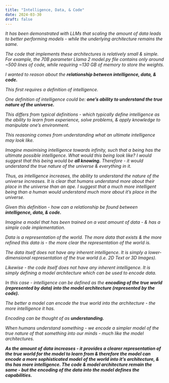 ```yaml
---
title: "Intelligence, Data, & Code"
date: 2024-03-30
draft: false
---
```


*It has been demonstrated with LLMs that scaling the amount of data leads to better performing models - while the underlying architecture remains the same.*

*The code that implements these architectures is relatively small & simple. For example, the 70B parameter Llama 2 model.py file contains only around ~500 lines of code, while requiring ~130 GB of memory to store the weights.*

*I wanted to reason about the **relationship between intelligence, data, & code.***

*This first requires a definition of intelligence.*

*One definition of intelligence could be: **one’s ability to understand the true nature of the universe.***

*This differs from typical definitions - which typically define intelligence as the ability to learn from experience, solve problems, & apply knowledge to manipulate one’s environment.*

*This reasoning comes from understanding what an ultimate intelligence may look like.*

*Imagine maximising intelligence towards infinity, such that a being has the ultimate possible intelligence. What would this being look like? I would suggest that this being would be **all knowing.** Therefore - it would understand the true nature of the universe & everything in it.*

*Thus, as intelligence increases, the ability to understand the nature of the universe increases. It is clear that humans understand more about their place in the universe than an ape. I suggest that a much more intelligent being than a human would understand much more about it’s place in the universe.*

*Given this definition - how can a relationship be found between **intelligence, data, & code.***

*Imagine a model that has been trained on a vast amount of data - & has a simple code implementation.*

*Data is a representation of the world. The more data that exists & the more refined this data is - the more clear the representation of the world is.*

*The data itself does not have any inherent intelligence. It is simply a lower-dimensional representation of the true world (i.e. 2D Text or 3D Images).*

*Likewise - the code itself does not have any inherent intelligence. It is simply defining a model architecture which can be used to encode data.*

*In this case - intelligence can be defined as the **encoding of the true world (represented by data) into the model architecture (represented by the code).***

*The better a model can encode the true world into the architecture - the more intelligence it has.*

*Encoding can be thought of as **understanding.***

*When humans understand something - we encode a simpler model of the true nature of that something into our minds - much like the model architectures.*

***As the amount of data increases - it provides a clearer representation of the true world for the model to learn from & therefore the model can encode a more sophisticated model of the world into it’s architecture, & ths has more intelligence. The code & model architecture remain the same - but the encoding of the data into the model defines the capabilities.***